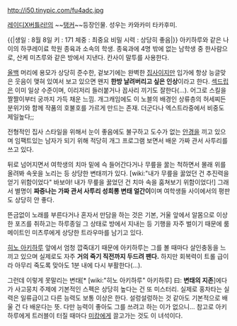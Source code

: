 http://i50.tinypic.com/fu4adc.jpg

[[레이디X버틀러!]]의 ~~[[탱커]]~~등장인물. 성우는 카와카미 타카후미.

{{|생일 : 8월 8일
키 : 171
체중 : 최중요 비밀
시력 : 상당히 좋음|}}
아키하루와 같은 나이의 하쿠레이료 학원 종육과 소속의 학생. 종육과에 4명 밖에 없는 남학생 중 한사람으로, 산케 미츠루와 같은 방에서 지낸다.
칸사이 말투를 사용한다.

[[올백]] 머리에 용모가 상당히 준수한, 겉보기에는 완벽한 [[집사]]이지만 입가에 항상 능글맞은 웃음이 맺혀 있여서 보고 있으면 왠지 '''한방 날려버리고 싶은 인상'''이라고 한다. [[섹드립]]은 이미 일상 수준이며, 이리저리 들러붙거나 꼽사리 끼기도 잘한다(…).
어그로 스킬을 짤짤이부터 궁까지 가득 채운 느낌. 개그캐임에도 이 노블의 배경인 상류층의 허세찌든 분위기와 함께 작품의 호불호를 가르게 만드는 존재. 더군다나 엑스트라중에서 비중도 제일높다;;

전형적인 집사 스타일을 위해서 눈이 좋음에도 불구하고 도수가 없는 [[안경]]을 끼고 있으며 임팩트있는 남자가 되기 위해 적당히 개그 프로그램 보면서 배운 가짜 관서 사투리를 쓰고 있다.

뒤로 넘어지면서 여학생의 치마 밑에 슥 들어간다거나 무릎을 꿇는 척하면서 몰래 위를 올려봐 속옷을 노리는 등 상당한 변태끼가 있다. [wiki:"내가 무릎을 꿇었던 건 추진력을 얻기 위함이었다" 바보야! 내가 무릎을 꿇었던 건 치마 속을 훔쳐보기 위함이었다!] 그래서 별명이 '''짜증나는 가짜 관서 사투리 성희롱 변태 얼간이'''이며 여학생들 사이에서의 평판도 상당히 안 좋다. 

뜬금없이 노래를 부른다거나 혼자서 만담을 하는 것은 기본, 거울 앞에서 알몸으로 이상한 포즈를 취하고는 하루종일 그 상태로 방에서 지내는 등 기행을 자주 벌이기 때문에 룸메이트인 미츠루에게 상당한 트라우마를 남기고 있다.

[[히노 아키하루]] 앞에서 엄청 깝죽대기 때문에 아키하루는 그를 볼 때마다 살인충동을 느끼고 있으며 실제로도 자주 '''거의 죽기 직전까지 두드려 팬다.''' 하지만 회복력이 트롤 급이라 아무리 죽도록 맞아도 1분 내에 다시 부활한다(...).

그런데 이렇게 못말리는 변태[* [wiki:"히노 아키하루" 아키하루] 曰: '''변태의 지존''']에다가 사고뭉치 주제에 기본적인 스펙은 상당히 높다는 건 또 미스터리. 실제로 홍차타는 실력은 일류급이고 다른 능력도 보통 이상은 한다. 설렁설렁하는 것 같아도 기본적으로 배울 건 다 배운다는 뜻. 다만 능력이 좋아도 그를 쓰려고 하는 이가 없으니... 참고로 아키하루에게 트러블이 터질 때마다 [[미캉]]에게 끌고가는 것도 이 녀석이다.
